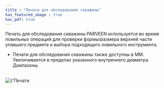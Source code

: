 ```yaml
---
title : "Печати для обследования скважины"
has_featured_image : true
has_pdf: true
---
```


Печать для обследования скважины PARVEEN используется во время ловильных операций для проверки формы/размера верхней части упавшего предмета и выбора подходящего ловильного инструмента.
* Печати для обследования скважины также доступны в MM. Увеличивается в пределах указанного внутреннего диаметра Диапазоны.

<br />
<Image src={image} alt={'Печати для обследования скважины'} />
